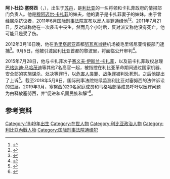 {{Infobox Officeholder
|name        = 阿卜杜拉·塞努西
|image       = 
|office      = 利比亚将领
|leader      = [[穆阿迈尔·卡扎菲|穆阿迈尔·卡扎菲]]
|president   = 
|term_start  = 1970年
|term_end    = 2011年
|predecessor = 
|successor   = incumbent
|birth_date  = 1949
|birth_place = [[苏丹|苏丹]]
|death_date  = 
|death_place = [[利比亚|利比亚]]
}}

'''阿卜杜拉·塞努西'''（{{lang-ar|عبد الله السنوسي}}，{{bd|1949年|12月5日|||catIdx=S}}），出生于[[苏丹|苏丹]]，是[[利比亚|利比亚]]的一名将领和卡扎菲政府的情报部门负责人。他是[[穆阿迈尔·卡扎菲|穆阿迈尔·卡扎菲]]的妹夫，他的妻子是卡扎菲妻子的妹妹。由于曾经屠杀抗议者，2011年6月[[国际刑事法院|国际刑事法院]]宣布以反人类罪通缉他<ref>{{Cite web |url=http://news.1626.com/html/201202/23/81764_2.html |title=- 11年路透社年度百張最佳照片 |accessdate=2012-03-09 |archive-date=2019-07-13 |archive-url=https://web.archive.org/web/20190713074414/http://www.1626.com/zixun/ |dead-url=no }}</ref><ref>{{Cite web |url=http://www.bbc.co.uk/news/world-africa-12558066 |title=Libya: Who is propping up Gaddafi? |access-date=2011-07-23 |archive-date=2021-02-28 |archive-url=https://web.archive.org/web/20210228200555/https://www.bbc.co.uk/news/world-africa-12558066 |dead-url=no }}</ref>。2011年7月21日，反对派称他在一次袭击中丧生，然而几个小时后，反对派又称他没有死亡，他可能只是受了伤。

2012年3月16日晚，他在[[毛里塔尼亚|毛里塔尼亚]]首都[[努瓦克肖特|努瓦克肖特]]机场被毛里塔尼亚情报部门逮捕<ref>{{cite web |url=http://news.ifeng.com/world/detail_2012_03/17/13265263_0.shtml |language= |title=卡扎菲政权情报部门负责人在毛里塔尼亚被捕(图) |publisher=新华网 |date=2012年3月17日 |accessdate= |archive-date=2019年9月2日 |archive-url=https://web.archive.org/web/20190902031130/http://news.ifeng.com/world/detail_2012_03/17/13265263_0.shtml |dead-url=no }}</ref>。9月5日，他被引渡回利比亚首都的黎波里，将面临公开审判<ref>{{cite web |url=http://war.163.com/12/0906/14/8ANPVBP500011MTO.html |language= |title=利比亚前情报头目被引渡回国 将接受公开审判 |publisher=中国新闻网 |date=2012-09-06 |accessdate= }}{{Dead link|date=2019年12月 |bot=InternetArchiveBot |fix-attempted=yes }}</ref>。

2015年7月28日，他与卡扎菲次子[[赛义夫·伊斯兰·卡扎菲|赛义夫·伊斯兰·卡扎菲]]，以及前卡扎菲政权总理[[巴格达迪·马哈茂迪|巴格达迪·马哈茂迪]]等其他7名高官一起，被指控在利比亚革命期间通过国家机器、安全部的实施谋杀、处决等罪行，以[[危害人类罪|危害人类罪]]、[[战争罪|战争罪]]被判处死刑。之后他提出了上诉<ref>{{cite web|url=https://www.bbc.co.uk/news/world-middle-east-17414121|title=Profile: Abdullah al-Senussi|website=bbc.co.uk|publisher=BBC News|access-date=2016-05-30|archive-date=2019-02-17|archive-url=https://web.archive.org/web/20190217064002/https://www.bbc.co.uk/news/world-middle-east-17414121|dead-url=no}}</ref>。截至2018年5月9日，国际刑事法院继续监测利比亚对塞努西的法律诉讼的进展。2019年3月，塞努西的20名家庭成员和马格哈部落成员呼吁以医疗问题为由释放塞努西，并“促进和巩固民族和解”<ref name="Senussi_supporters_2019">{{cite news| title=Libya: Protesters demand release of Gaddafi-era spy chief Senussi| date=2019-03-24| publisher=[[Al_Jazeera_English|Al Jazeera English]]| url=https://www.aljazeera.com/news/2019/03/libya-protesters-demand-release-gaddafi-era-spy-chief-senussi-190324061230635.html| access-date=2019-04-13| archive-url=https://web.archive.org/web/20190404123021/https://www.aljazeera.com/news/2019/03/libya-protesters-demand-release-gaddafi-era-spy-chief-senussi-190324061230635.html| archive-date=2019-04-04| url-status=live}}</ref>。

== 参考资料 ==
{{reflist}}

{{國際刑事法院被起訴人}}
[[Category:1949年出生|Category:1949年出生]]
[[Category:在世人物|Category:在世人物]]
[[Category:利比亚政治人物|Category:利比亚政治人物]]
[[Category:利比亞內戰人物|Category:利比亞內戰人物]]
[[Category:国际刑事法院通缉犯|Category:国际刑事法院通缉犯]]